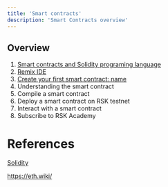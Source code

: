 ---
title: 'Smart contracts'
description: 'Smart Contracts overview'
---

## Overview

1. [Smart contracts and Solidity programing language](/courses/dev/02/introduction)
2. [Remix IDE](/courses/dev/02/remix)
3. [Create your first smart contract: name](/courses/dev/02/smart-contract-name)
4. Understanding the smart contract
5. Compile a smart contract
6. Deploy a smart contract on RSK testnet
7. Interact with a smart contract
8. Subscribe to RSK Academy

# References

[Solidity](https://docs.soliditylang.org/)

https://eth.wiki/
